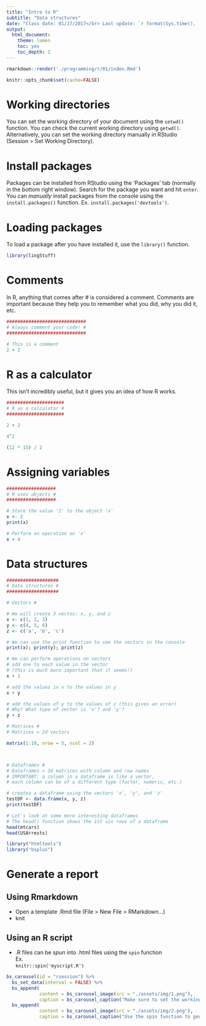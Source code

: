 ```yaml
---
title: "Intro to R"
subtitle: "Data structures"
date: "Class date: 01/17/2017</br> Last update: `r format(Sys.time(), '%D')`"
output: 
  html_document: 
    theme: lumen
    toc: yes
    toc_depth: 2
---
```


```r
rmarkdown::render('./programming/r/01/index.Rmd')
```

```r
knitr::opts_chunk$set(cache=FALSE)
```

# Working directories

You can set the working directory of your document using the `setwd()` function. 
You can check the current working directory using `getwd()`. Alternatively, you 
can set the working directory manually in RStudio (Session > Set Working Directory). 

# Install packages

Packages can be installed from RStudio using the 'Packages' tab (normally in the 
bottom right window). Search for the package you want and hit `enter`. You can 
*manually* install packages from the console using the `install.packages()` 
function. Ex. `install.packages('devtools')`.

# Loading packages

To load a package after you have installed it, use the `library()` function. 

```r
library(lingStuff)
```

# Comments

In R, anything that comes after \# is considered a comment. Comments are important 
because they help you to remember what you did, why you did it, etc.


```r
#############################
# Always comment your code! #
#############################

# This is a comment
2 + 2

```


# R as a calculator

This isn't incredibly useful, but it gives you an idea of how R works.

```r

#####################
# R as a calculator #
#####################

2 + 2

4^2

(12 * 15) / 2
```




# Assigning variables

```r
##################
# R uses objects #
##################

# Store the value '2' to the object 'x'
x <- 2
print(x)

# Perform an operation on 'x'
x + 4
```


# Data structures

```r

###################
# Data structures #
###################

# Vectors #

# We will create 3 vectos: x, y, and z
x <- c(1, 2, 3)
y <- c(4, 5, 6)
z <- c('a', 'b', 'c')

# We can use the print function to see the vectors in the console
print(x); print(y); print(z)

# We can perform operations on vectors
# add one to each value in the vector
# (this is much more important that it seems!)
x + 1 

# add the values in x to the values in y 
x + y 
```

```r
# add the values of y to the values of z (this gives an error)
# Why? What type of vector is 'x'? and 'y'?
y + z
```



```r
# Matrices #
# Matrices = 2d vectors

matrix(1:10, nrow = 5, ncol = 2)



# Dataframes #
# Dataframes = 2d matrices with column and row names
# IMPORTANT: a column in a dataframe is like a vector, 
# each column can be of a different type (factor, numeric, etc.)

# createa a dataframe using the vectors 'x', 'y', and 'z'
testDF <- data.frame(x, y, z)
print(testDF)

# Let's look at some more interesting dataframes
# The head() function shows the 1st six rows of a dataframe
head(mtcars)
head(USArrests)


```




















```r
library("htmltools")
library("bsplus")
```

# Generate a report

## Using Rmarkdown

- Open a template .Rmd file (File > New File > RMarkdown...)
- knit

## Using an R script

- .R files can be *spun* into .html files using the `spin` function  
Ex.  
`knitr::spin('myscript.R')`

<div class="row">
 <div class="col-md-2"></div>
 <div class="col-md-8">
  <div class="thumbnail">

```r
bs_carousel(id = "rsession") %>%
  bs_set_data(interval = FALSE) %>%
  bs_append(
            content = bs_carousel_image(src = "./assets/img/1.png"), 
            caption = bs_carousel_caption("Make sure to set the working directory")) %>%
  bs_append(
            content = bs_carousel_image(src = "./assets/img/2.png"), 
            caption = bs_carousel_caption("Use the spin function to generate report"))
```
  </div>
 </div>
 <div class="col-md-2"></div>
</div>





